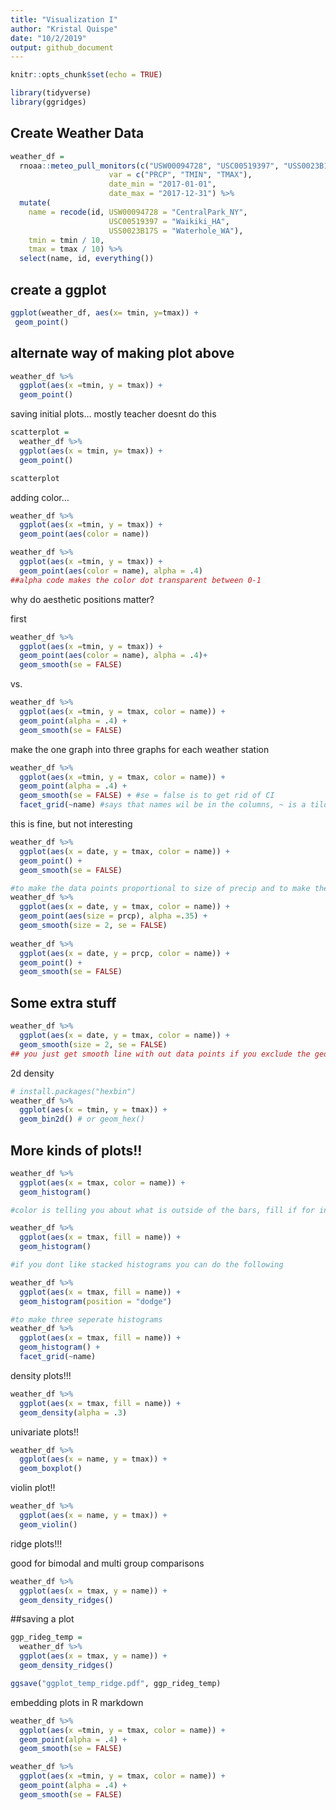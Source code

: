 ```yaml
---
title: "Visualization I"
author: "Kristal Quispe"
date: "10/2/2019"
output: github_document
---
```


```r
knitr::opts_chunk$set(echo = TRUE)

library(tidyverse)
library(ggridges)
```

## Create Weather Data
```r
weather_df = 
  rnoaa::meteo_pull_monitors(c("USW00094728", "USC00519397", "USS0023B17S"),
                      var = c("PRCP", "TMIN", "TMAX"), 
                      date_min = "2017-01-01",
                      date_max = "2017-12-31") %>%
  mutate(
    name = recode(id, USW00094728 = "CentralPark_NY", 
                      USC00519397 = "Waikiki_HA",
                      USS0023B17S = "Waterhole_WA"),
    tmin = tmin / 10,
    tmax = tmax / 10) %>%
  select(name, id, everything())

```

## create a ggplot

```r
ggplot(weather_df, aes(x= tmin, y=tmax)) +
 geom_point()
```

## alternate way of making plot above

```r
weather_df %>% 
  ggplot(aes(x =tmin, y = tmax)) +
  geom_point()
```


saving initial plots... mostly teacher doesnt do this 

```r
scatterplot = 
  weather_df %>% 
  ggplot(aes(x = tmin, y= tmax)) +
  geom_point()

scatterplot
```

adding color...

```r
weather_df %>% 
  ggplot(aes(x =tmin, y = tmax)) +
  geom_point(aes(color = name))

weather_df %>% 
  ggplot(aes(x =tmin, y = tmax)) +
  geom_point(aes(color = name), alpha = .4)
##alpha code makes the color dot transparent between 0-1
```

why do aesthetic positions matter?

first
```r
weather_df %>% 
  ggplot(aes(x =tmin, y = tmax)) +
  geom_point(aes(color = name), alpha = .4)+
  geom_smooth(se = FALSE)
```

vs.
```r
weather_df %>% 
  ggplot(aes(x =tmin, y = tmax, color = name)) +
  geom_point(alpha = .4) +
  geom_smooth(se = FALSE)
```

make the one graph into three graphs for each weather station

```r
weather_df %>% 
  ggplot(aes(x =tmin, y = tmax, color = name)) +
  geom_point(alpha = .4) +
  geom_smooth(se = FALSE) + #se = false is to get rid of CI
  facet_grid(~name) #says that names wil be in the columns, ~ is a tilda
```

this is fine, but not interesting

```r
weather_df %>% 
  ggplot(aes(x = date, y = tmax, color = name)) +
  geom_point() +
  geom_smooth(se = FALSE)

#to make the data points proportional to size of precip and to make the smooth line bigger
weather_df %>% 
  ggplot(aes(x = date, y = tmax, color = name)) +
  geom_point(aes(size = prcp), alpha =.35) +
  geom_smooth(size = 2, se = FALSE)
  
weather_df %>% 
  ggplot(aes(x = date, y = prcp, color = name)) +
  geom_point() +
  geom_smooth(se = FALSE)
```

## Some extra stuff

```r
weather_df %>% 
  ggplot(aes(x = date, y = tmax, color = name)) +
  geom_smooth(size = 2, se = FALSE)
## you just get smooth line with out data points if you exclude the geopoint. 
```

2d density

```r
# install.packages("hexbin")
weather_df %>% 
  ggplot(aes(x = tmin, y = tmax)) +
  geom_bin2d() # or geom_hex()
```

## More kinds of plots!!

```r
weather_df %>% 
  ggplot(aes(x = tmax, color = name)) +
  geom_histogram()

#color is telling you about what is outside of the bars, fill if for inside

weather_df %>% 
  ggplot(aes(x = tmax, fill = name)) +
  geom_histogram()

#if you dont like stacked histograms you can do the following 

weather_df %>% 
  ggplot(aes(x = tmax, fill = name)) +
  geom_histogram(position = "dodge")

#to make three seperate histograms
weather_df %>% 
  ggplot(aes(x = tmax, fill = name)) +
  geom_histogram() +
  facet_grid(~name)
```

density plots!!!

```r
weather_df %>% 
  ggplot(aes(x = tmax, fill = name)) +
  geom_density(alpha = .3)
```

univariate plots!!

```r
weather_df %>% 
  ggplot(aes(x = name, y = tmax)) +
  geom_boxplot()
```

violin plot!!

```r
weather_df %>% 
  ggplot(aes(x = name, y = tmax)) +
  geom_violin()
```

ridge plots!!! 

good for bimodal and multi group comparisons

```r
weather_df %>% 
  ggplot(aes(x = tmax, y = name)) +
  geom_density_ridges()
```

##saving a plot

```r
ggp_rideg_temp =
  weather_df %>% 
  ggplot(aes(x = tmax, y = name)) +
  geom_density_ridges()

ggsave("ggplot_temp_ridge.pdf", ggp_rideg_temp)
```

embedding plots in R markdown

```r
weather_df %>% 
  ggplot(aes(x =tmin, y = tmax, color = name)) +
  geom_point(alpha = .4) +
  geom_smooth(se = FALSE)
```


```r
weather_df %>% 
  ggplot(aes(x =tmin, y = tmax, color = name)) +
  geom_point(alpha = .4) +
  geom_smooth(se = FALSE)
```

